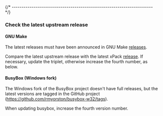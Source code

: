 

{/* ------------------------------------------------------------------------ */}

### Check the latest upstream release

#### GNU Make

The latest releases must have been announced in
GNU Make [releases](https://ftp.gnu.org/gnu/make/).

Compare the latest upstream release with the latest xPack
[release](https://github.com/xpack-dev-tools/windows-build-tools-xpack/releases/).
If necessary, update the triplet, otherwise increase the fourth number,
as below.

#### BusyBox (Windows fork)

The Windows fork of the BusyBox project doesn't have full releases,
but the latest versions
are tagged in the GitHub project
(https://github.com/rmyorston/busybox-w32/tags).

When updating busybox, increase the fourth version number.
